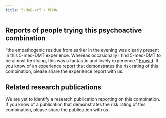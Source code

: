---
title: 5-MeO-xxT + MDMA
---

## Reports of people trying this psychoactive combination

“the empathogenic residue from earlier in the evening was clearly present in this 5-meo-DMT experience. Whereas occasionally I find 5-meo-DMT to be almost terrifying, this was a fantastic and lovely experience.” [Erowid](https://erowid.org/experiences/exp.php?ID=1832).
If you know of an experience report that demonstrates the risk rating of this combination, please share the experience report with us.


## Related research publications

We are yet to identify a research publication reporting on this combination. If you know of a publication that demonstrates the risk rating of this combination, please share the publication with us.

